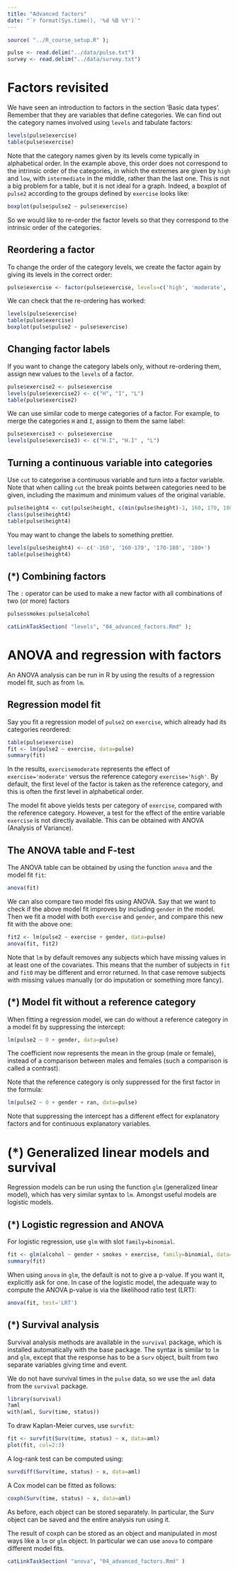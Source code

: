 ```yaml
---
title: "Advanced factors"
date: "`r format(Sys.time(), '%d %B %Y')`"
---
```


```r
source( "../R_course_setup.R" );
```
```r
pulse <- read.delim("../data/pulse.txt")
survey <- read.delim("../data/survey.txt")
```


# Factors revisited

We have seen an introduction to factors in the section 'Basic data types'. Remember that they are variables that define categories. We can find out the category names involved using `levels` and tabulate factors:

```r
levels(pulse$exercise)
table(pulse$exercise)
```

Note that the category names given by its levels come typically in alphabetical order. In the example above, this order does not correspond to the intrinsic order of the categories, in which the extremes are given by `high` and `low`, with `intermediate` in the middle, rather than the last one. This is not a big problem for a table, but it is not ideal for a graph. Indeed, a boxplot of `pulse2` according to the groups defined by `exercise`  looks like:

```r
boxplot(pulse$pulse2 ~ pulse$exercise)
```

So we would like to re-order the factor levels so that they correspond to the intrinsic order of the categories.

## Reordering a factor

To change the order of the category levels, we create the factor again by giving its levels in the correct order:

```r
pulse$exercise <- factor(pulse$exercise, levels=c('high', 'moderate', 'low'))
```

We can check that the re-ordering has worked:

```r
levels(pulse$exercise)
table(pulse$exercise)
boxplot(pulse$pulse2 ~ pulse$exercise)
```


## Changing factor labels

If you want to change the category labels only, without re-ordering them, assign new values to the `levels` of a factor.

```r
pulse$exercise2 <- pulse$exercise
levels(pulse$exercise2) <- c("H", "I", "L")
table(pulse$exercise2)
```

We can use similar code to merge categories of a factor. For example, to merge the categories `H` and `I`, assign to them the same label:

```r
pulse$exercise3 <- pulse$exercise
levels(pulse$exercise3) <- c("H.I", "H.I" , "L")
```


## Turning a continuous variable into categories

Use `cut` to categorise a continuous variable and turn into a factor variable. Note that when calling `cut` the break points between categories need to be given, including the maximum and minimum values of the original variable.

```r
pulse$height4 <- cut(pulse$height, c(min(pulse$height)-1, 160, 170, 180, max(pulse$height)))
class(pulse$height4)
table(pulse$height4)
```


You may want to change the labels to something prettier.

```r
levels(pulse$height4) <- c('-160', '160-170', '170-180', '180+')
table(pulse$height4)
```


## (*) Combining factors

The `:` operator can be used to make a new factor with all combinations of two (or more) factors
```r
pulse$smokes:pulse$alcohol
```


```r
catLinkTaskSection( "levels", "04_advanced_factors.Rmd" );
```


# ANOVA and regression with factors

An ANOVA analysis can be run in R by using the results of a regression model fit, such as from `lm`.

## Regression model fit

Say you fit a regression model of `pulse2` on `exercise`, which already had its categories reordered:


```r
table(pulse$exercise)
fit <- lm(pulse2 ~ exercise, data=pulse)
summary(fit)
```

In the results, `exercisemoderate` represents the effect of `exercise='moderate'` versus the reference category `exercise='high'`. By default, the first level of the factor is taken as the reference category, and this is often the first level in alphabetical order. 

The model fit above yields tests per category of `exercise`, compared with the reference category. However, a test for the effect of the entire variable `exercise` is not directly available. This can be obtained with ANOVA (Analysis of Variance).

## The ANOVA table and F-test

The ANOVA table can be obtained by using the function `anova` and the model fit `fit`:

```r
anova(fit)
```

We can also compare two model fits using ANOVA. Say that we want to check if the above model fit improves by including `gender` in the model. Then we fit a model with both `exercise` and `gender`, and compare this new fit with the above one:

```r
fit2 <- lm(pulse2 ~ exercise + gender, data=pulse)
anova(fit, fit2)
```


Note that `lm` by default removes any subjects which have missing values in at least one of the covariates. This means that the number of subjects in `fit` and `fit0` may be different and error returned. In that case remove subjects with missing values manually (or do imputation or something more fancy).


## (*) Model fit without a reference category

When fitting a regression model, we can do without a reference category in a model fit by suppressing the intercept:

```r
lm(pulse2 ~ 0 + gender, data=pulse)
```

The coefficient now represents the mean in the group (male or female), instead of a comparison between males and females (such a comparison is called a contrast).

Note that the reference category is only suppressed for the first factor in the formula:

```r
lm(pulse2 ~ 0 + gender + ran, data=pulse)
```

Note that suppressing the intercept has a different effect for explanatory factors and for continuous explanatory variables.



# (*) Generalized linear models and survival

Regression models can be run using the function `glm` (generalized linear model), which has very similar syntax to `lm`. Amongst useful models are logistic models.

## (*) Logistic regression and ANOVA

For logistic regression, use `glm`  with slot `family=binomial`.

```r
fit <- glm(alcohol ~ gender + smokes + exercise, family=binomial, data=pulse)
summary(fit)
```

When using `anova` in `glm`, the default is not to give a p-value. If you want it, explicitly ask for one. In case of the logistic model, the adequate way to compute the ANOVA p-value is via the likelihood ratio test (LRT):

```r
anova(fit, test='LRT')
```


## (*) Survival analysis

Survival analysis methods are available in the `survival` package, which is installed automatically with the base package. The syntax is similar to `lm` and `glm`, except that the response has to be a `Surv` object, built from two separate variables giving time and event.

We do not have survival times in the `pulse` data, so we use the `aml` data from the `survival` package.

```r
library(survival)
?aml
with(aml, Surv(time, status))
```

To draw Kaplan-Meier curves, use `survfit`:

```r
fit <- survfit(Surv(time, status) ~ x, data=aml)
plot(fit, col=2:3)
```


A log-rank test can be computed using:


```r
survdiff(Surv(time, status) ~ x, data=aml)
```

A Cox model can be fitted as follows:

```r
coxph(Surv(time, status) ~ x, data=aml)
```


As before, each object can be stored separately. In particular, the Surv object can be saved and the entire analysis run using it. 

The result of coxph can be stored as an object and manipulated in most ways like a `lm` or `glm` object. In particular we can use `anova` to compare different model fits.


```r
catLinkTaskSection( "anova", "04_advanced_factors.Rmd" )
```



